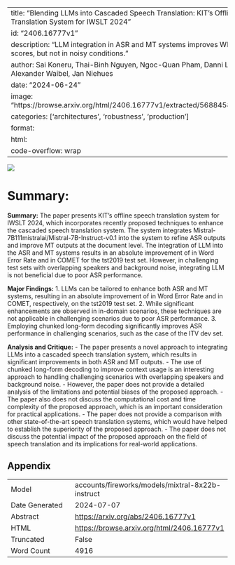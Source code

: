 
---
title: "Blending LLMs into Cascaded Speech Translation: KIT's Offline Speech Translation System for IWSLT 2024"
id: "2406.16777v1"
description: "LLM integration in ASR and MT systems improves WER and COMET scores, but not in noisy conditions."
author: Sai Koneru, Thai-Binh Nguyen, Ngoc-Quan Pham, Danni Liu, Zhaolin Li, Alexander Waibel, Jan Niehues
date: "2024-06-24"
image: "https://browse.arxiv.org/html/2406.16777v1/extracted/5688458/figures/asr_pe.png"
categories: ['architectures', 'robustness', 'production']
format:
  html:
    code-overflow: wrap
---

![](https://browse.arxiv.org/html/2406.16777v1/extracted/5688458/figures/asr_pe.png)

# Summary:
**Summary:**
The paper presents KIT's offline speech translation system for IWSLT 2024, which incorporates recently proposed techniques to enhance the cascaded speech translation system. The system integrates Mistral-7B111mistralai/Mistral-7B-Instruct-v0.1 into the system to refine ASR outputs and improve MT outputs at the document level. The integration of LLM into the ASR and MT systems results in an absolute improvement of  in Word Error Rate and  in COMET for the tst2019 test set. However, in challenging test sets with overlapping speakers and background noise, integrating LLM is not beneficial due to poor ASR performance.

**Major Findings:**
1. LLMs can be tailored to enhance both ASR and MT systems, resulting in an absolute improvement of  in Word Error Rate and  in COMET, respectively, on the tst2019 test set.
2. While significant enhancements are observed in in-domain scenarios, these techniques are not applicable in challenging scenarios due to poor ASR performance.
3. Employing chunked long-form decoding significantly improves ASR performance in challenging scenarios, such as the case of the ITV dev set.

**Analysis and Critique:**
- The paper presents a novel approach to integrating LLMs into a cascaded speech translation system, which results in significant improvements in both ASR and MT outputs.
- The use of chunked long-form decoding to improve context usage is an interesting approach to handling challenging scenarios with overlapping speakers and background noise.
- However, the paper does not provide a detailed analysis of the limitations and potential biases of the proposed approach.
- The paper also does not discuss the computational cost and time complexity of the proposed approach, which is an important consideration for practical applications.
- The paper does not provide a comparison with other state-of-the-art speech translation systems, which would have helped to establish the superiority of the proposed approach.
- The paper does not discuss the potential impact of the proposed approach on the field of speech translation and its implications for real-world applications.

## Appendix

|          |          |
|----------|----------|
| Model     | accounts/fireworks/models/mixtral-8x22b-instruct       |
| Date Generated     | 2024-07-07       |
| Abstract | [https://arxiv.org/abs/2406.16777v1](https://arxiv.org/abs/2406.16777v1)        |
| HTML     | [https://browse.arxiv.org/html/2406.16777v1](https://browse.arxiv.org/html/2406.16777v1)       |
| Truncated       | False       |
| Word Count       | 4916       |